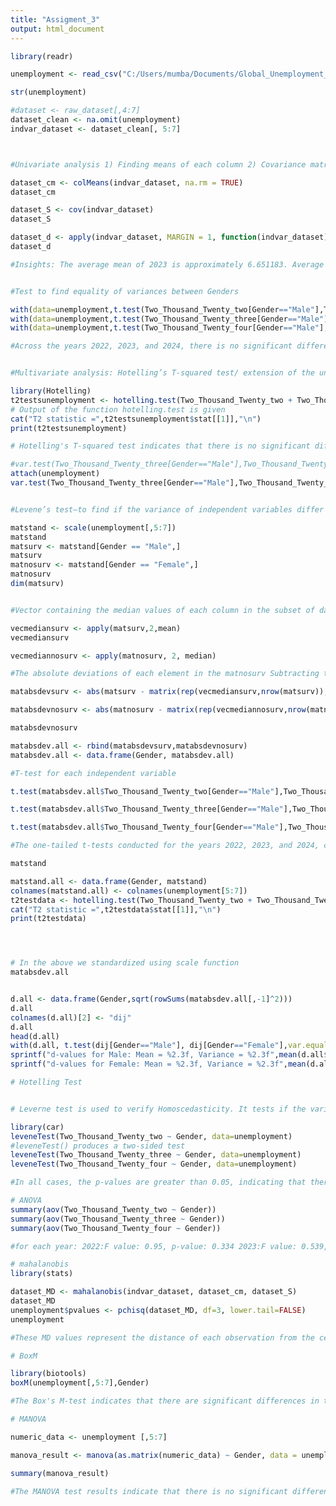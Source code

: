 ---
title: "Assigment_3"
output: html_document
---

```{r}
library(readr)

unemployment <- read_csv("C:/Users/mumba/Documents/Global_Unemployment_Dataset.csv")

str(unemployment)

#dataset <- raw_dataset[,4:7]
dataset_clean <- na.omit(unemployment)
indvar_dataset <- dataset_clean[, 5:7]



#Univariate analysis 1) Finding means of each column 2) Covariance matrix for all columns in the data 3) Mahalanobis distances for each observation:  Inorder to identify outlier or observations that are unusual relative to the overall distribution of the data. 

dataset_cm <- colMeans(indvar_dataset, na.rm = TRUE)
dataset_cm

dataset_S <- cov(indvar_dataset)
dataset_S

dataset_d <- apply(indvar_dataset, MARGIN = 1, function(indvar_dataset)t(indvar_dataset - dataset_cm) %*% solve(dataset_S) %*% (indvar_dataset - dataset_cm))
dataset_d

#Insights: The average mean of 2023 is approximately 6.651183. Average correlation: The average correlation is approximately 25.53948. Covariance indicates strong relationship between them.


#Test to find equality of variances between Genders

with(data=unemployment,t.test(Two_Thousand_Twenty_two[Gender=="Male"],Two_Thousand_Twenty_two[Gender=="Female"],var.equal=TRUE))
with(data=unemployment,t.test(Two_Thousand_Twenty_three[Gender=="Male"],Two_Thousand_Twenty_three[Gender=="Female"],var.equal=TRUE))
with(data=unemployment,t.test(Two_Thousand_Twenty_four[Gender=="Male"],Two_Thousand_Twenty_four[Gender=="Female"],var.equal=TRUE))

#Across the years 2022, 2023, and 2024, there is no significant difference in unemployment rates between males and females. The t-tests showed p-values greater than 0.05, indicating no statistically significant distinction


#Multivariate analysis: Hotelling’s T-squared test/ extension of the univariate t-test to multidimensional data.

library(Hotelling)
t2testsunemployment <- hotelling.test(Two_Thousand_Twenty_two + Two_Thousand_Twenty_three + Two_Thousand_Twenty_four ~ Gender, data=unemployment)
# Output of the function hotelling.test is given
cat("T2 statistic =",t2testsunemployment$stat[[1]],"\n")
print(t2testsunemployment)

# Hotelling's T-squared test indicates that there is no significant difference in the means of unemployment rates between genders across the years 2022, 2023, and 2024, with a p-value of 0.276. It  is greater than the typical significance level of 0.05, we fail to reject the null hypothesis. This suggests that there is no significant difference in the means of unemployment rates between genders across the specified years.

#var.test(Two_Thousand_Twenty_three[Gender=="Male"],Two_Thousand_Twenty_three[Gender=="Female"])
attach(unemployment)
var.test(Two_Thousand_Twenty_three[Gender=="Male"],Two_Thousand_Twenty_two[Gender=="Female"])


#Levene’s test–to find if the variance of independent variables differ significantly

matstand <- scale(unemployment[,5:7])
matstand
matsurv <- matstand[Gender == "Male",]
matsurv
matnosurv <- matstand[Gender == "Female",]
matnosurv
dim(matsurv)


#Vector containing the median values of each column in the subset of data

vecmediansurv <- apply(matsurv,2,mean)
vecmediansurv

vecmediannosurv <- apply(matnosurv, 2, median)

#The absolute deviations of each element in the matnosurv Subtracting the median values from the elements of matnosurv and then taking the absolute value of the differences.

matabsdevsurv <- abs(matsurv - matrix(rep(vecmediansurv,nrow(matsurv)),nrow=nrow(matsurv), byrow=TRUE))

matabsdevnosurv <- abs(matnosurv - matrix(rep(vecmediannosurv,nrow(matnosurv)),nrow=nrow(matnosurv), byrow=TRUE))

matabsdevnosurv

matabsdev.all <- rbind(matabsdevsurv,matabsdevnosurv)
matabsdev.all <- data.frame(Gender, matabsdev.all)

#T-test for each independent variable

t.test(matabsdev.all$Two_Thousand_Twenty_two[Gender=="Male"],Two_Thousand_Twenty_two[Gender=="Female"], alternative="less",var.equal = TRUE)

t.test(matabsdev.all$Two_Thousand_Twenty_three[Gender=="Male"],Two_Thousand_Twenty_three[Gender=="Female"], alternative="less",var.equal = TRUE)

t.test(matabsdev.all$Two_Thousand_Twenty_four[Gender=="Male"],Two_Thousand_Twenty_four[Gender=="Female"], alternative="less",var.equal = TRUE)

#The one-tailed t-tests conducted for the years 2022, 2023, and 2024, comparing the unemployment rates between males and females, all resulted in extremely low p-values (less than 0.000001), indicating a significant difference. The tests were conducted with the alternative hypothesis that the true difference in means is less than 0 (i.e., male unemployment rates are lower than female rates). The confidence intervals for the differences in means were all entirely below 0, further supporting this conclusion.

matstand

matstand.all <- data.frame(Gender, matstand)
colnames(matstand.all) <- colnames(unemployment[5:7])
t2testdata <- hotelling.test(Two_Thousand_Twenty_two + Two_Thousand_Twenty_three + Two_Thousand_Twenty_four ~ Gender,unemployment=matstand.all)
cat("T2 statistic =",t2testdata$stat[[1]],"\n")
print(t2testdata)




# In the above we standardized using scale function
matabsdev.all


d.all <- data.frame(Gender,sqrt(rowSums(matabsdev.all[,-1]^2)))
d.all
colnames(d.all)[2] <- "dij"
d.all
head(d.all)
with(d.all, t.test(dij[Gender=="Male"], dij[Gender=="Female"],var.equal=TRUE, alternative="less"))
sprintf("d-values for Male: Mean = %2.3f, Variance = %2.3f",mean(d.all$dij[Gender=="Male"]),var(d.all$dij[Gender=="Male"]))
sprintf("d-values for Female: Mean = %2.3f, Variance = %2.3f",mean(d.all$dij[Gender=="Female"]),var(d.all$dij[Gender=="Female"]))

# Hotelling Test


# Leverne test is used to verify Homoscedasticity. It tests if the variance of two samples are # #equal. Levene's test is an inferential statistic used to assess the equality of variances for a #variable calculated for two or more groups.[1] Some common statistical procedures assume that #variances of the populations from which different samples are drawn are equal. Levene's test #assesses this assumption.

library(car)
leveneTest(Two_Thousand_Twenty_two ~ Gender, data=unemployment)
#leveneTest() produces a two-sided test
leveneTest(Two_Thousand_Twenty_three ~ Gender, data=unemployment)
leveneTest(Two_Thousand_Twenty_four ~ Gender, data=unemployment)

#In all cases, the p-values are greater than 0.05, indicating that there is no significant difference in variances between genders across the specified years. Therefore, the assumption of equal variances holds for conducting further statistical tests

# ANOVA
summary(aov(Two_Thousand_Twenty_two ~ Gender))
summary(aov(Two_Thousand_Twenty_three ~ Gender))
summary(aov(Two_Thousand_Twenty_four ~ Gender))

#for each year: 2022:F value: 0.95, p-value: 0.334 2023:F value: 0.539, p-value: 0.466, 2024: F value: 0.462, p-value: 0.499. In all three years, the p-values are greater than 0.05, indicating that there is no significant difference in mean unemployment rates between genders.

# mahalanobis
library(stats)

dataset_MD <- mahalanobis(indvar_dataset, dataset_cm, dataset_S)
dataset_MD
unemployment$pvalues <- pchisq(dataset_MD, df=3, lower.tail=FALSE)
unemployment

#These MD values represent the distance of each observation from the centroid of the data in multivariate space. Subsequently, chi-squared p-values have been computed based on these MD values and a degrees of freedom of 3.

# BoxM

library(biotools)
boxM(unemployment[,5:7],Gender)

#The Box's M-test indicates that there are significant differences in the covariance matrices of the unemployment data across different genders (p < 0.05), suggesting potential variability differences between genders in the dataset.

# MANOVA

numeric_data <- unemployment [,5:7]

manova_result <- manova(as.matrix(numeric_data) ~ Gender, data = unemployment)

summary(manova_result)

#The MANOVA test results indicate that there is no significant difference in the mean vector of the numeric variables (unemployment data) between genders (p > 0.05).

```


